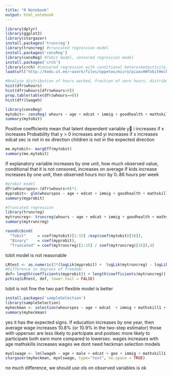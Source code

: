 ```yaml
---
title: "R Notebook"
output: html_notebook
---
```


```r
library(dplyr)
library(ggplot2)
library(stargazer)
install.packages('truncreg')
library(truncreg) #truncated regression model
install.packages('censReg')
library(censReg) #Tobit model, censored regression model
install.packages('crch')
library(crch) #censored regression with conditional heteroskedasticity, flexible models
load(url("http://kodu.ut.ee/~avork/files/oppetoo/micro/piaacHWTobitHeckmanPII2020.Rdata")) 
```

```r
#Analyse distribution of hours worked, fraction of zero hours, distribution of hourly wages, fraction of missing wages
hist(dfr$whours)
hist(dfr$whours[dfr$whours>0])
prop.table(table(dfr$whours==0))
hist(dfr$lwageh)

```

```r
library(censReg) 
mytobit<- censReg( whours ~ age + edcat + immig + goodhealth + mathskill1 + children,  left=0, data=dfr )
summary(mytobit)

```
Positive coefficients mean that latent dependent variable y
i increases if x increases
Probability that y > 0 increases and yi increases if x increases
edcat sec is not in ex direction
children is not in the expected direction
```r
me.mytobit<- margEff(mytobit) 
summary(me.mytobit)

```
If explanatory variable increases by one unit, how much observed value, conditional that it
is not censored, increases on average
If kids increase increases by one unit, then observed hours incr by 0..86 hours  per week
```r
#probit model
dfr$whourspos<-(dfr$whours>0)*1
myprobit<- glm(whourspos ~ age + edcat + immig + goodhealth + mathskill1 + children, family=binomial(link="probit"), data=dfr )
summary(myprobit)

```

```r
#Truncated regression
library(truncreg)
mytruncreg<- truncreg(whours ~ age + edcat + immig + goodhealth + mathskill1 + children, point=0, direction= "left", subset =whours>0, data=dfr)
summary(mytruncreg)

```

```r
round(cbind(
  "Tobit"     = coef(mytobit)[1:15] /exp(coef(mytobit)[16]),
  "Binary"    = coef(myprobit),
  "Truncated" = coef(mytruncreg)[1:15] / coef(mytruncreg)[16]),4)

```
tobit model is not reasonable
```r
LRtest <- as.numeric(2*(logLik(myprobit) +  logLik(mytruncreg) - logLik(mytobit)))
#Difference in degrees of freedom:
dof= length(coefficients(myprobit)) + length(coefficients(mytruncreg)) - length(coefficients(mytobit))
pchisq(LRtest, dof, lower.tail = FALSE)

```
tobit is not fine the two part flexible model is better
```r
install.packages('sampleSelection')
library(sampleSelection)
myheckman <- selection(whourspos ~ age + edcat  + immig + mathskill1 + goodhealth + children, lwageh ~ age + edcat + immig + mathskill1 , data=dfr)
summary(myheckman)

```
yes it has the expected signs.
If education increases by one year,
then average wage increases
10.8% (or 10.9% in the two-step
estimator)
those with uppersec are less likely to partcipate and postsec more likely to participate
both earn more compared to lowersec.
wages increases with age
mathskills increases wages
we dont need heckman selection models
```r
myolswage <- lm(lwageh ~ age + male + edcat + geo + immig + mathskill1 , data=dfr) 
stargazer(myheckman, myolswage, type="text", no.space = TRUE)

```
no much difference, we should use ols on observed variables is ok
